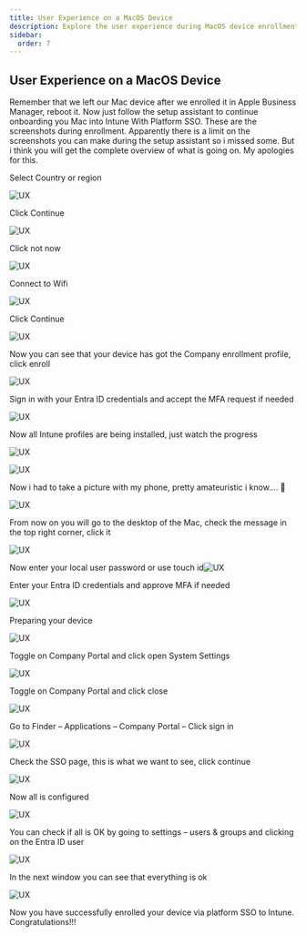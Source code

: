 ```yaml
---
title: User Experience on a MacOS Device
description: Explore the user experience during MacOS device enrollment with Apple Business Manager and Intune. This visual guide walks through the setup process, including Wi-Fi configuration and Company Portal setup.
sidebar:
  order: 7
---
```



## User Experience on a MacOS Device

Remember that we left our Mac device after we enrolled it in Apple Business Manager, reboot it. Now just follow the setup assistant to continue onboarding you Mac into Intune With Platform SSO. These are the screenshots during enrollment. Apparently there is a limit on the screenshots you can make during the setup assistant so i missed some. But i think you will get the  complete overview of what is going on. My apologies for this.

Select Country or region

![UX](/src/assets/CompleteGuide/image-188.webp)

Click Continue

![UX](/src/assets/CompleteGuide/image-189.webp)

Click not now

![UX](/src/assets/CompleteGuide/image-190.webp)

Connect to Wifi

![UX](/src/assets/CompleteGuide/image-191.webp)

Click Continue

![UX](/src/assets/CompleteGuide/image-192.webp)

Now you can see that your device has got the Company enrollment profile, click enroll

![UX](/src/assets/CompleteGuide/image-193.webp)

Sign in with your Entra ID credentials and accept the MFA request if needed

![UX](/src/assets/CompleteGuide/image-194.webp)

Now all Intune profiles are being installed, just watch the progress

![UX](/src/assets/CompleteGuide/image-195.webp)

![UX](/src/assets/CompleteGuide/image-196.webp)

Now i had to take a picture with my phone, pretty amateuristic i know…. 🙂

![UX](/src/assets/CompleteGuide/image-197.webp)

From now on you will go to the desktop of the Mac, check the message in the top right corner, click it

![UX](/src/assets/CompleteGuide/image-198.webp)

Now enter your local user password or use touch id![UX](/src/assets/CompleteGuide/image-199.webp)

Enter your Entra ID credentials and approve MFA if needed

![UX](/src/assets/CompleteGuide/image-200.webp)

Preparing your device

![UX](/src/assets/CompleteGuide/image-201.webp)

Toggle on Company Portal and click open System Settings

![UX](/src/assets/CompleteGuide/image-202.webp)

Toggle on Company Portal and click close

![UX](/src/assets/CompleteGuide/image-203.webp)

Go to Finder – Applications – Company Portal – Click sign in

![UX](/src/assets/CompleteGuide/image-204.webp)

Check the SSO page, this is what we want to see, click continue

![UX](/src/assets/CompleteGuide/image-205.webp)

Now all is configured

![UX](/src/assets/CompleteGuide/image-206.webp)

You can check if all is OK by going to settings – users & groups and clicking on the Entra ID user

![UX](/src/assets/CompleteGuide/image-207.webp)

In the next window you can see that everything is ok

![UX](/src/assets/CompleteGuide/image-208.webp)

Now you have successfully enrolled your device via platform SSO to Intune. Congratulations!!!

